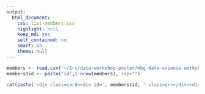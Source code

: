```yaml
---
output:
  html_document:
    css: list-members.css
    highlight: null
    keep_md: yes
    self_contained: no
    smart: no
    theme: null
---
```


<script type="text/javascript" src="qrcodejs/qrcode.js"></script>
```r
members <- read.csv("~/Src/data-workshop-poster/mbg-data-science-workshop.csv", header=TRUE, quote="\"", skip=1)
members$id <- paste("id",1:nrow(members), sep="")
```

```r
cat(paste('<div class=card><div id=', members$id, ' class=qr></div><div class=name>',members$Nickname,"</div></div>", sep="", collapse="\n\n"))
```

<script>
```r
cat(paste('var ',members$id,' = new QRCode(document.getElementById("',members$id,'"), {width:150, height:150});\n',
          members$id,'.makeCode("', toupper(members$Email.address),'");', sep="", collapse="\n"))
```
</script>
